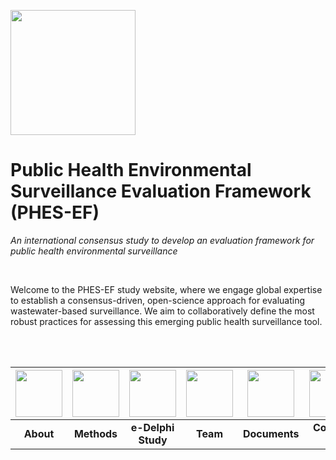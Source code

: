 ::: centered_content
![](assets/phes-ef-logo_colour.svg){width="200"}

# Public Health Environmental Surveillance Evaluation Framework (PHES-EF)

*An international consensus study to develop an evaluation framework for public health environmental surveillance*
:::
\

::: centered_content
Welcome to the PHES-EF study website, where we engage global expertise to establish a consensus-driven, open-science approach for evaluating wastewater-based surveillance. We aim to collaboratively define the most robust practices for assessing this emerging public health surveillance tool.
:::

\
\

::: centered_content
| [![](assets/icon_about.svg){fig-align="center" width="75"}](about.qmd) | [![](assets/icon_study.svg){fig-align="center" width="75"}](methods.qmd) | [![](assets/icon_clipboard.svg){fig-align="center" width="75"}](delphi.qmd) | [![](assets/icon_team.svg){fig-align="center" width="75"}](team.qmd) | [![](assets/icon_Documentation.svg){fig-align="center" width="75"}](documents.qmd) | [![](assets/icon_contact-us.svg){fig-align="center" width="75"}](contact.qmd) | [![](assets/icon_faq.svg){fig-align="center" width="75"}](faq.qmd) |
| :---: | :---: | :---: | :---: | :---: | :---: | :---: |
| **About** | **Methods**| **e-Delphi Study** | **Team** | **Documents** | **Contact Us** | **FAQ** |
:::
